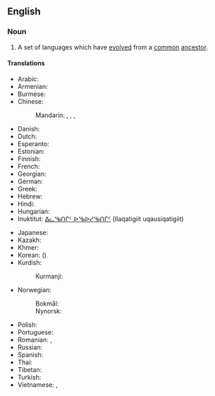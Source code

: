 ==English==
{{wikipedia}}

===Noun===
{{en-noun|language families}}

# {{lb|en|linguistics}} A set of languages which have [[evolved]] from a [[common]] [[ancestor]].

====Translations====
{{trans-top|set of languages}}
* Arabic: {{t-needed|ar}}
* Armenian: {{t+|hy|լեզվաընտանիք|sc=Armn}}
* Burmese: {{t-needed|my}}
* Chinese:
*: Mandarin: {{t+|cmn|語系|sc=Hani}}, {{t+|cmn|语系|tr=yǔxì|sc=Hani}}, {{t+|cmn|語族|sc=Hani}}, {{t+|cmn|语族|tr=yǔzú|sc=Hani}}
* Danish: {{t|da|sprogfamilie|c}}
* Dutch: {{t+|nl|taalfamilie|c}}
* Esperanto: {{t|eo|lingva familio}}
* Estonian: {{t|et|keelkond}}
* Finnish: {{t+|fi|kielikunta}}
* French: {{t|fr|famille de langues|f}}
* Georgian: {{t-needed|ka}}
* German: {{t+|de|Sprachfamilie|f}}
* Greek: {{t|el|γλωσσική οικογένεια|f}}
* Hebrew: {{t-needed|he}}
* Hindi: {{t|hi|भाषा-परिवार|m|tr=bhāṣā-parivār}}
* Hungarian: {{t+|hu|nyelvcsalád}}
* Inuktitut: [[ᐃᓚᖃᑎᒌᑦ ᐅᖃᐅᓯᖃᑎᒌᑦ]] (Ilaqatigiit uqausiqatigiit)
{{trans-mid}}
* Japanese: {{t+|ja|語族|tr=ごぞく, gozoku|sc=Jpan}}
* Kazakh: {{t|kk|тіл ұясы|tr=Cyrl|sc=Cyrl}}
* Khmer: {{t|km|អំបូរភាសា|sc=Khmr|tr=ɑmboo pʰiesaa}}
* Korean: {{t+|ko|어족|tr=eo-jok}} ({{t+|ko|語族}})
* Kurdish:
*: Kurmanji: {{t|kmr|zimanmalbat|f}}
* Norwegian:
*: Bokmål: {{t+|nb|språkfamilie|m}}
*: Nynorsk: {{t|nn|språkfamilie|m}}
* Polish: {{l|pl|rodzina}} {{l|pl|językowy|językowa|g=f}}
* Portuguese: {{t|pt|família linguística|f}}
* Romanian: {{t|ro|familie lingvistică|f}}, {{t|ro|familie de limbi|f}}
* Russian: {{t|ru|языкова́я семья́|f}}
* Spanish: {{t|es|familia lingüística|f}}
* Thai: {{t|th|ตระกูลของภาษา}}
* Tibetan: {{t-needed|bo}}
* Turkish: {{t+|tr|dil ailesi}}
* Vietnamese: {{t|vi|ngữ hệ}}, {{t|vi|hệ ngôn ngữ}}
{{trans-bottom}}